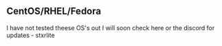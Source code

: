 ## CentOS/RHEL/Fedora


I have not tested theese OS's out I will soon check here or the discord for updates - stxrlite